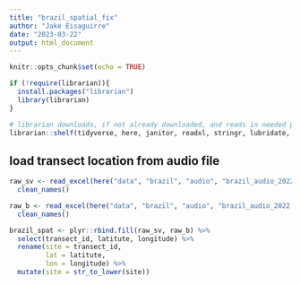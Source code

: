 ```yaml
---
title: "brazil_spatial_fix"
author: "Jake Eisaguirre"
date: "2023-03-22"
output: html_document
---
```


```r
knitr::opts_chunk$set(echo = TRUE)

if (!require(librarian)){
  install.packages("librarian")
  library(librarian)
}

# librarian downloads, if not already downloaded, and reads in needed packages
librarian::shelf(tidyverse, here, janitor, readxl, stringr, lubridate, parsedate, uuid)
```

## load transect location from audio file
```r

raw_sv <- read_excel(here("data", "brazil", "audio", "brazil_audio_2022.xlsx"), sheet = "Santa_Virginia") %>% 
  clean_names()

raw_b <- read_excel(here("data", "brazil", "audio", "brazil_audio_2022.xlsx"), sheet = "Boraceia") %>% 
  clean_names()

brazil_spat <- plyr::rbind.fill(raw_sv, raw_b) %>% 
  select(transect_id, latitute, longitude) %>% 
  rename(site = transect_id,
         lat = latitute,
         lon = longitude) %>% 
  mutate(site = str_to_lower(site))

```


```r



```

